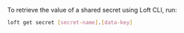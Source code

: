 To retrieve the value of a shared secret using Loft CLI, run:
```bash
loft get secret [secret-name].[data-key]
```